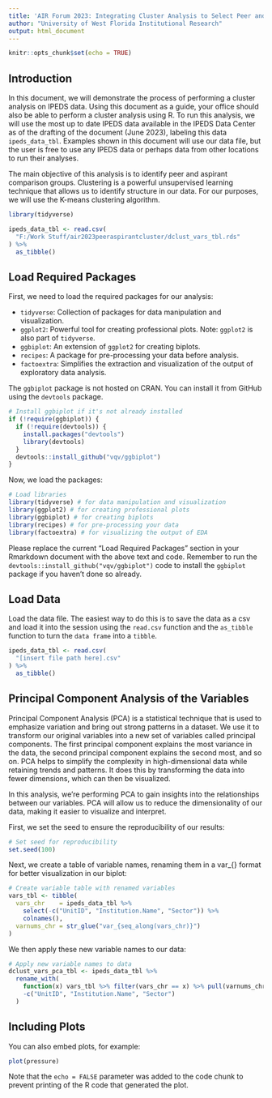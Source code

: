 ```yaml
---
title: 'AIR Forum 2023: Integrating Cluster Analysis to Select Peer and Aspirant Comparison Groups'
author: "University of West Florida Institutional Research"
output: html_document
---
```


```r
knitr::opts_chunk$set(echo = TRUE)

```

## Introduction

In this document, we will demonstrate the process of performing a cluster analysis on IPEDS data. Using this document as a guide, your office should also be able to perform a cluster analysis using R. To run this analysis, we will use the most up to date IPEDS data available in the IPEDS Data Center as of the drafting of the document (June 2023), labeling this data `ipeds_data_tbl`. Examples shown in this document will use our data file, but the user is free to use any IPEDS data or perhaps data from other locations to run their analyses.

The main objective of this analysis is to identify peer and aspirant comparison groups. Clustering is a powerful unsupervised learning technique that allows us to identify structure in our data. For our purposes, we will use the K-means clustering algorithm.

```r
library(tidyverse)

ipeds_data_tbl <- read.csv(
  "F:/Work Stuff/air2023peeraspirantcluster/dclust_vars_tbl.rds"
) %>% 
  as_tibble()
```

## Load Required Packages

First, we need to load the required packages for our analysis:

- `tidyverse`: Collection of packages for data manipulation and visualization.
- `ggplot2`: Powerful tool for creating professional plots. Note: `ggplot2` is also part of `tidyverse`.
- `ggbiplot`: An extension of `ggplot2` for creating biplots.
- `recipes`: A package for pre-processing your data before analysis.
- `factoextra`: Simplifies the extraction and visualization of the output of exploratory data analysis.

The `ggbiplot` package is not hosted on CRAN. You can install it from GitHub using the `devtools` package.

```r
# Install ggbiplot if it's not already installed
if (!require(ggbiplot)) {
  if (!require(devtools)) {
    install.packages("devtools")
    library(devtools)
  }
  devtools::install_github("vqv/ggbiplot")
}
```

Now, we load the packages:

```r
# Load libraries
library(tidyverse) # for data manipulation and visualization
library(ggplot2) # for creating professional plots
library(ggbiplot) # for creating biplots
library(recipes) # for pre-processing your data
library(factoextra) # for visualizing the output of EDA
```

Please replace the current "Load Required Packages" section in your Rmarkdown document with the above text and code. Remember to run the `devtools::install_github("vqv/ggbiplot")` code to install the `ggbiplot` package if you haven't done so already.

## Load Data

Load the data file. The easiest way to do this is to save the data as a csv and load it into the session using the `read.csv` function and the `as_tibble` function to turn the `data frame` into a `tibble`.

```r
ipeds_data_tbl <- read.csv(
  "[insert file path here].csv"
) %>% 
  as_tibble()
```

## Principal Component Analysis of the Variables

Principal Component Analysis (PCA) is a statistical technique that is used to emphasize variation and bring out strong patterns in a dataset. We use it to transform our original variables into a new set of variables called principal components. The first principal component explains the most variance in the data, the second principal component explains the second most, and so on. PCA helps to simplify the complexity in high-dimensional data while retaining trends and patterns. It does this by transforming the data into fewer dimensions, which can then be visualized.

In this analysis, we're performing PCA to gain insights into the relationships between our variables. PCA will allow us to reduce the dimensionality of our data, making it easier to visualize and interpret.

First, we set the seed to ensure the reproducibility of our results:

```r
# Set seed for reproducibility
set.seed(100)
```

Next, we create a table of variable names, renaming them in a var_{} format for better visualization in our biplot:

```r
# Create variable table with renamed variables
vars_tbl <- tibble(
  vars_chr    = ipeds_data_tbl %>% 
    select(-c("UnitID", "Institution.Name", "Sector")) %>% 
    colnames(),
  varnums_chr = str_glue("var_{seq_along(vars_chr)}")
)
```

We then apply these new variable names to our data:

```r
# Apply new variable names to data
dclust_vars_pca_tbl <- ipeds_data_tbl %>% 
  rename_with(
    function(x) vars_tbl %>% filter(vars_chr == x) %>% pull(varnums_chr),
    -c("UnitID", "Institution.Name", "Sector")
  )
```


## Including Plots

You can also embed plots, for example:

```r
plot(pressure)
```

Note that the `echo = FALSE` parameter was added to the code chunk to prevent printing of the R code that generated the plot.

